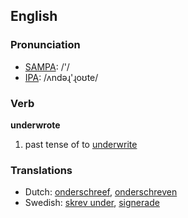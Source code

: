 ==English==
=== Pronunciation ===
*[[w:SAMPA|SAMPA]]: /'/
*[[w:IPA|IPA]]: /ʌndəɻ'ɻoʊte/

=== Verb ===

'''underwrote'''

# past tense of to [[underwrite]]

=== Translations ===
*Dutch: [[onderschreef]], [[onderschreven]]
*Swedish: [[skrev under]], [[signerade]]